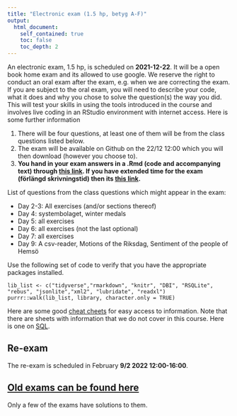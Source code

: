 ---
title: "Electronic exam (1.5 hp, betyg A-F)"
output:
  html_document:
    self_contained: true
    toc: false
    toc_depth: 2
---

An electronic exam,  1.5 hp, is scheduled on  **2021-12-22**. It will be a open book home exam and its allowed to use google. We reserve the right to conduct an oral exam after the exam, e.g. when we are correcting the exam. If you are subject to the oral exam, you will need to describe your code, what it does and why you chose to solve the question(s) the way you did. This will test your skills in using the tools introduced in the course and involves live coding in an RStudio environment with internet access. Here is some further information

1. There will be four questions, at least one of them will be from the class questions listed below.
2. The exam will be available on Github on the 22/12 12:00 which you will then download (however you choose to). 
3. **You hand in your exam answers in a .Rmd (code and accompanying text) through [this link](https://kurser.math.su.se/mod/assign/view.php?id=71192). If you have extended time for the exam (förlängd skrivningstid) then its [this link](https://kurser.math.su.se/mod/assign/view.php?id=71397).**

List of questions from the class questions which might appear in the exam:

* Day 2-3: All exercises (and/or sections thereof)
* Day 4: systembolaget, winter medals
* Day 5: all exercises
* Day 6: all exercises (not the last optional)
* Day 7: all exercises
* Day 9: A csv-reader, Motions of the Riksdag, Sentiment of the people of Hemsö

Use the following set of code to verify that you have the appropriate packages installed.

```
lib_list <- c("tidyverse","rmarkdown", "knitr", "DBI", "RSQLite", "rebus", "jsonlite","xml2", "lubridate", "readxl")
purrr::walk(lib_list, library, character.only = TRUE)
```

Here are some good [cheat cheets](https://www.rstudio.com/resources/cheatsheets/) for easy access to information. Note that there are sheets with information that we do not cover in this course. Here is one on [SQL](http://files.zeroturnaround.com/pdf/zt_sql_cheat_sheet.pdf).


## Re-exam

The re-exam is scheduled in February **9/2 2022 12:00-16:00**.

## [Old exams can be found here](https://github.com/MT4007-HT21/old_exams)

Only a few of the exams have solutions to them.